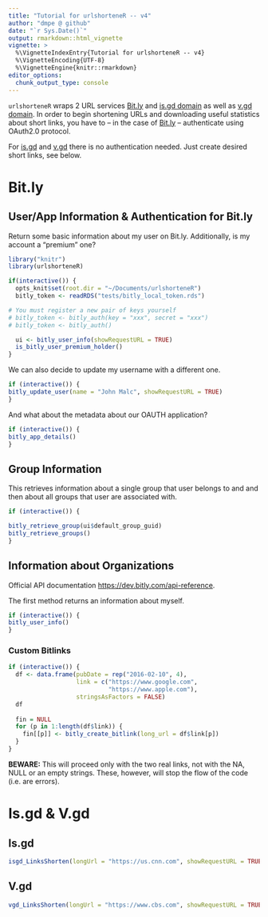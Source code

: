 ```yaml
---
title: "Tutorial for urlshorteneR -- v4"
author: "dmpe @ github"
date: "`r Sys.Date()`"
output: rmarkdown::html_vignette
vignette: >
  %\VignetteIndexEntry{Tutorial for urlshorteneR -- v4}
  %\VignetteEncoding{UTF-8}
  %\VignetteEngine{knitr::rmarkdown}
editor_options: 
  chunk_output_type: console
---
```


`urlshorteneR` wraps 2 URL services [Bit.ly](https://bitly.com) and [is.gd domain](https://is.gd) as well as [v.gd domain](https://v.gd/). 
In order to begin shortening URLs and downloading useful statistics about short links, you have to -- in the case of [Bit.ly](https://bitly.com) -- authenticate using OAuth2.0 protocol.

For [is.gd](https://is.gd/) and [v.gd](https://v.gd/) there is no authentication needed. 
Just create desired short links, see below.

# Bit.ly

## User/App Information & Authentication for Bit.ly

Return some basic information about my user on Bit.ly. Additionally, is my account a "premium" one?

```r
library("knitr")
library(urlshorteneR)

if(interactive()) {
  opts_knit$set(root.dir = "~/Documents/urlshorteneR")
  bitly_token <- readRDS("tests/bitly_local_token.rds")

# You must register a new pair of keys yourself
# bitly_token <- bitly_auth(key = "xxx", secret = "xxx")
# bitly_token <- bitly_auth()

  ui <- bitly_user_info(showRequestURL = TRUE)
  is_bitly_user_premium_holder()
}
```

We can also decide to update my username with a different one.

```r
if (interactive()) {
bitly_update_user(name = "John Malc", showRequestURL = TRUE)
}
```

And what about the metadata about our OAUTH application?

```r
if (interactive()) {
bitly_app_details()
}
```

## Group Information

This retrieves information about a single group that user belongs to and and then about all groups that user are associated with.

```r
if (interactive()) {

bitly_retrieve_group(ui$default_group_guid)
bitly_retrieve_groups()
}
```

## Information about Organizations

Official API documentation <https://dev.bitly.com/api-reference>.

The first method returns an information about myself.

```r
if (interactive()) {
bitly_user_info()
}
```

### Custom Bitlinks

```r
if (interactive()) {
  df <- data.frame(pubDate = rep("2016-02-10", 4),
                   link = c("https://www.google.com",
                            "https://www.apple.com"),
                   stringsAsFactors = FALSE)
  df
  
  fin = NULL
  for (p in 1:length(df$link)) {
    fin[[p]] <- bitly_create_bitlink(long_url = df$link[p])
  }
}
```

**BEWARE:** This will proceed only with the two real links, not with the NA, NULL or an empty strings. These, however, will stop the flow of the code (i.e. are errors).

# Is.gd & V.gd

## Is.gd

```r
isgd_LinksShorten(longUrl = "https://us.cnn.com", showRequestURL = TRUE)
```

## V.gd

```r
vgd_LinksShorten(longUrl = "https://www.cbs.com", showRequestURL = TRUE)
```
